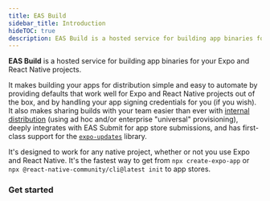 ```yaml
---
title: EAS Build
sidebar_title: Introduction
hideTOC: true
description: EAS Build is a hosted service for building app binaries for your Expo and React Native projects.
---
```




**EAS Build** is a hosted service for building app binaries for your Expo and React Native projects.

It makes building your apps for distribution simple and easy to automate by providing defaults that work well for Expo and React Native projects out of the box, and by handling your app signing credentials for you (if you wish). It also makes sharing builds with your team easier than ever with [internal distribution](/build/internal-distribution/) (using ad hoc and/or enterprise "universal" provisioning), deeply integrates with EAS Submit for app store submissions, and has first-class support for the [`expo-updates`](/build/updates/) library.

It's designed to work for any native project, whether or not you use Expo and React Native. It's the fastest way to get from `npx create-expo-app` or `npx @react-native-community/cli@latest init` to app stores.

### Get started

<BoxLink
  title="Create your first build"
  description="It should only take a few minutes in total to get up and running for iOS and/or Android."
  href="/build/setup"
  Icon={Cube01Icon}
/>

<BoxLink
  title="Share your apps with internal testers"
  description="EAS Build can help share preview builds of your app with a single URL."
  href="/build/internal-distribution"
  Icon={Cube01Icon}
/>

<BoxLink
  title="Automate submissions"
  description="Learn how you can have the service take your successful builds and handle uploading them to app stores for you automatically."
  href="/build/automate-submissions"
  Icon={Cube01Icon}
/>

<BoxLink
  title="App version management"
  description="Automate version bumps so you never have to think about them again."
  href="/build-reference/app-versions"
  Icon={Cube01Icon}
/>

<BoxLink
  title="Run builds locally or on your own infrastructure"
  description="EAS Build is a hosted service, but you can also run it on your own machine, for example, to debug or to comply with any company security policies."
  href="/build-reference/local-builds"
  Icon={Cube01Icon}
/>

<BoxLink
  title="Limitations"
  description="EAS Build is new and rapidly evolving, so we recommend getting familiar with the current limitations."
  href="/build-reference/limitations"
  Icon={Cube01Icon}
/>
